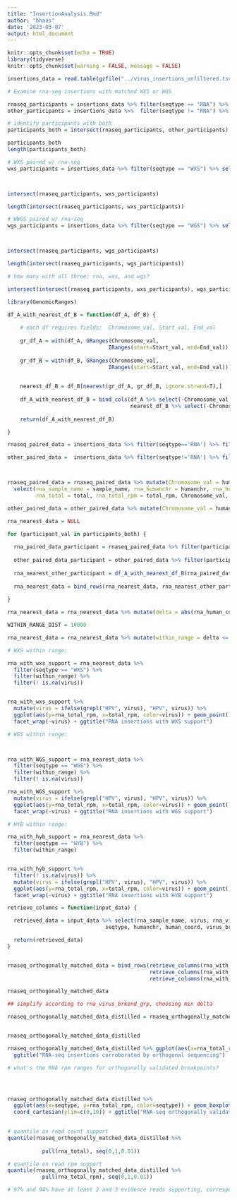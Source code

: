 ```yaml
---
title: "InsertionAnalysis.Rmd"
author: "bhaas"
date: '2023-03-07'
output: html_document
---
```


```r
knitr::opts_chunk$set(echo = TRUE)
library(tidyverse)
knitr::opts_chunk$set(warning = FALSE, message = FALSE) 

```


```r

insertions_data = read.table(gzfile("../virus_insertions_unfiltered.tsv.gz"), header=T, sep="\t", stringsAsFactors = F)


```

```r

# Examine rna-seq insertions with matched WXS or WGS

rnaseq_participants = insertions_data %>% filter(seqtype == "RNA") %>% select(participant) %>% unique() %>% pull(participant)
other_participants = insertions_data %>%  filter(seqtype != "RNA") %>% select(participant) %>% unique() %>% pull(participant)

# identify participants with both
participants_both = intersect(rnaseq_participants, other_participants)

participants_both
length(participants_both)
```

```r

# WXS paired w/ rna-seq
wxs_participants = insertions_data %>% filter(seqtype == "WXS") %>% select(participant) %>% unique() %>% pull(participant)



intersect(rnaseq_participants, wxs_participants)

length(intersect(rnaseq_participants, wxs_participants))

```


```r

# WWGS paired w/ rna-seq
wgs_participants = insertions_data %>% filter(seqtype == "WGS") %>% select(participant) %>% unique() %>% pull(participant)



intersect(rnaseq_participants, wgs_participants)

length(intersect(rnaseq_participants, wgs_participants))


```


```r

# how many with all three: rna, wxs, and wgs?

intersect(intersect(rnaseq_participants, wxs_participants), wgs_participants)


```


```r

library(GenomicRanges)

df_A_with_nearest_df_B = function(df_A, df_B) {
  
    # each df requires fields:  Chromosome_val, Start_val, End_val
  
    gr_df_A = with(df_A, GRanges(Chromosome_val,
                                IRanges(start=Start_val, end=End_val)))
    
    gr_df_B = with(df_B, GRanges(Chromosome_val,
                                IRanges(start=Start_val, end=End_val)))

  
    nearest_df_B = df_B[nearest(gr_df_A, gr_df_B, ignore.strand=T),]
    
    df_A_with_nearest_df_B = bind_cols(df_A %>% select(-Chromosome_val, -Start_val, -End_val), 
                                       nearest_df_B %>% select(-Chromosome_val, -Start_val, -End_val))
    
    return(df_A_with_nearest_df_B)

}


```

```r


rnaseq_paired_data = insertions_data %>% filter(seqtype=='RNA') %>% filter(participant %in% participants_both)

other_paired_data =  insertions_data %>% filter(seqtype!='RNA') %>% filter(participant %in% participants_both)



rnaseq_paired_data = rnaseq_paired_data %>% mutate(Chromosome_val = humanchr, Start_val = human_coord, End_val = human_coord) %>%
  select(rna_sample_name = sample_name, rna_humanchr = humanchr, rna_human_coord = human_coord, rna_virus_brkend_grp = virus_brkend_grp,
         rna_total = total, rna_total_rpm = total_rpm, Chromosome_val, Start_val, End_val, participant)

other_paired_data = other_paired_data %>% mutate(Chromosome_val = humanchr, Start_val = human_coord, End_val = human_coord) # keep all fields


```

```r

rna_nearest_data = NULL

for (participant_val in participants_both) {
  
  rna_paired_data_participant = rnaseq_paired_data %>% filter(participant == participant_val) %>% select(-participant)
  
  other_paired_data_participant = other_paired_data %>% filter(participant == participant_val)
  
  rna_nearest_other_participant = df_A_with_nearest_df_B(rna_paired_data_participant, other_paired_data_participant)
  
  rna_nearest_data = bind_rows(rna_nearest_data, rna_nearest_other_participant)
  
}


```


```r


rna_nearest_data = rna_nearest_data %>% mutate(delta = abs(rna_human_coord - human_coord))

WITHIN_RANGE_DIST = 10000

rna_nearest_data = rna_nearest_data %>% mutate(within_range = delta <= WITHIN_RANGE_DIST)

```

```r

# WXS within range:

rna_with_wxs_support = rna_nearest_data %>% 
  filter(seqtype == "WXS") %>%
  filter(within_range) %>%
  filter(! is.na(virus)) 


rna_with_wxs_support %>%
  mutate(virus = ifelse(grepl("HPV", virus), "HPV", virus)) %>%
  ggplot(aes(y=rna_total_rpm, x=total_rpm, color=virus)) + geom_point() +
  facet_wrap(~virus) + ggtitle("RNA insertions with WXS support")


```


```r

# WGS within range:



rna_with_WGS_support = rna_nearest_data %>% 
  filter(seqtype == "WGS") %>%
  filter(within_range) %>%
  filter(! is.na(virus))

rna_with_WGS_support %>%
  mutate(virus = ifelse(grepl("HPV", virus), "HPV", virus)) %>%
  ggplot(aes(y=rna_total_rpm, x=total_rpm, color=virus)) + geom_point() +
  facet_wrap(~virus) + ggtitle("RNA insertions with WGS support")


```

```r

# HYB within range:

rna_with_hyb_support = rna_nearest_data %>% 
  filter(seqtype == "HYB") %>%
  filter(within_range) 


rna_with_hyb_support %>%
  filter(! is.na(virus)) %>%
  mutate(virus = ifelse(grepl("HPV", virus), "HPV", virus)) %>%
  ggplot(aes(y=rna_total_rpm, x=total_rpm, color=virus)) + geom_point() +
  facet_wrap(~virus) + ggtitle("RNA insertions with HYB support")


```

```r



retrieve_columns = function(input_data) {

  retrieved_data = input_data %>% select(rna_sample_name, virus, rna_virus_brkend_grp,  rna_humanchr, rna_human_coord, rna_total, rna_total_rpm,
                               seqtype, humanchr, human_coord, virus_brkend_grp, total, total_rpm, delta, cohort, tissue, tumor_or_normal)

  return(retrieved_data)
}


rnaseq_orthogonally_matched_data = bind_rows(retrieve_columns(rna_with_wxs_support),
                                             retrieve_columns(rna_with_WGS_support),
                                             retrieve_columns(rna_with_hyb_support))

rnaseq_orthogonally_matched_data
```




```r
## simplify according to rna_virus_brkend_grp, choosing min delta

rnaseq_orthogonally_matched_data_distilled = rnaseq_orthogonally_matched_data %>% group_by(rna_sample_name, rna_virus_brkend_grp) %>% arrange(delta) %>% filter(row_number()==1) %>% ungroup()


rnaseq_orthogonally_matched_data_distilled

```


```r

rnaseq_orthogonally_matched_data_distilled %>% ggplot(aes(x=rna_total_rpm, y=total_rpm, color=seqtype, shape=cohort)) + geom_point() + facet_wrap(~seqtype) +
  ggtitle("RNA-seq insertions corroborated by orthogonal sequencing")


```




```r

# what's the RNA rpm ranges for orthogonally validated breakpoints?




rnaseq_orthogonally_matched_data_distilled %>%
  ggplot(aes(x=seqtype, y=rna_total_rpm, color=seqtype)) + geom_boxplot() + 
  coord_cartesian(ylim=c(0,10)) + ggtitle("RNA-seq orthogonally validated insertion total_rpm dist")
  

```

```r

# quantile on read count support
quantile(rnaseq_orthogonally_matched_data_distilled %>% 
         
           pull(rna_total), seq(0,1,0.01))

# quantile on read rpm support
quantile(rnaseq_orthogonally_matched_data_distilled %>% 
           pull(rna_total_rpm), seq(0,1,0.01))

# 97% and 94% have at least 2 and 3 evidence reads supporting, corresponding to ~ 0.02 to 0.03 chimeric rpm

```
























